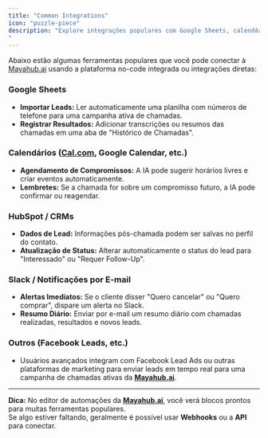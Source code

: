 ```yaml
---
title: "Common Integrations"
icon: "puzzle-piece"
description: "Explore integrações populares com Google Sheets, calendários, CRMs e ferramentas de notificação
"
---
```


Abaixo estão algumas ferramentas populares que você pode conectar à [Mayahub.ai](http://Mayahub.ai) usando a plataforma no-code integrada ou integrações diretas:

### Google Sheets

- **Importar Leads:** Ler automaticamente uma planilha com números de telefone para uma campanha ativa de chamadas.
- **Registrar Resultados:** Adicionar transcrições ou resumos das chamadas em uma aba de "Histórico de Chamadas".

### Calendários ([Cal.com](http://Cal.com), Google Calendar, etc.)

- **Agendamento de Compromissos:** A IA pode sugerir horários livres e criar eventos automaticamente.
- **Lembretes:** Se a chamada for sobre um compromisso futuro, a IA pode confirmar ou reagendar.

### HubSpot / CRMs

- **Dados de Lead:** Informações pós-chamada podem ser salvas no perfil do contato.
- **Atualização de Status:** Alterar automaticamente o status do lead para "Interessado" ou "Requer Follow-Up".

### Slack / Notificações por E-mail

- **Alertas Imediatos:** Se o cliente disser "Quero cancelar" ou "Quero comprar", dispare um alerta no Slack.
- **Resumo Diário:** Enviar por e-mail um resumo diário com chamadas realizadas, resultados e novos leads.

### Outros (Facebook Leads, etc.)

- Usuários avançados integram com Facebook Lead Ads ou outras plataformas de marketing para enviar leads em tempo real para uma campanha de chamadas ativas da [**Mayahub.ai**](http://Mayahub.ai).

---

**Dica:** No editor de automações da [**Mayahub.ai**](http://Mayahub.ai), você verá blocos prontos para muitas ferramentas populares.\
Se algo estiver faltando, geralmente é possível usar **Webhooks** ou a **API** para conectar.